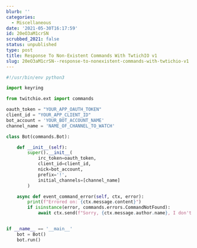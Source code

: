 ```yaml
---
blurb: ''
categories:
  - Miscellaneous
date: '2021-05-30T16:17:59'
id: 20eO3aM1crSN
scrubbed_2021: false
status: unpublished
type: post
title: Response To Non-Existent Commands With TwtichIO v1
slug: 20eO3aM1crSN--response-to-nonexistent-commands-with-twtichio-v1
---
```


```python
#!/usr/bin/env python3

import keyring

from twitchio.ext import commands

oauth_token = "YOUR_APP_OAUTH_TOKEN"
client_id = "YOUR_APP_CLIENT_ID"
bot_account = 'YOUR_BOT_ACCOUNT_NAME'
channel_name = 'NAME_OF_CHANNEL_TO_WATCH'

class Bot(commands.Bot):

    def __init__(self):
        super().__init__(
            irc_token=oauth_token,
            client_id=client_id,
            nick=bot_account,
            prefix='!',
            initial_channels=[channel_name]
        )

    async def event_command_error(self, ctx, error):
        print(f"Errored on: {ctx.message.content}")
        if isinstance(error, commands.errors.CommandNotFound):
            await ctx.send(f"Sorry, {ctx.message.author.name}, I don't know how to do that.")


if __name__ == '__main__'
    bot = Bot()
    bot.run()
```
